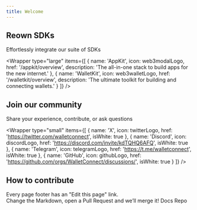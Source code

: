 ```yaml
---
title: Welcome
---
```



<Banner />

<div className="home__divider" />

## Reown SDKs

Effortlessly integrate our suite of SDKs

<Wrapper
  type="large"
  items={[
    {
      name: 'AppKit',
      icon: web3modalLogo,
      href: '/appkit/overview',
      description: 'The all-in-one stack to build apps for the new internet.'
    },
    {
      name: 'WalletKit',
      icon: web3walletLogo,
      href: '/walletkit/overview',
      description: 'The ultimate toolkit for building and connecting wallets.'
    }
  ]}
/>

<div className="home__divider" />

## Join our community

Share your experience, contribute, or ask questions

<Wrapper
  type="small"
  items={[
    {
      name: 'X',
      icon: twitterLogo,
      href: 'https://twitter.com/walletconnect',
      isWhite: true
    },
    {
      name: 'Discord',
      icon: discordLogo,
      href: 'https://discord.com/invite/kdTQHQ6AFQ',
      isWhite: true
    },
    {
      name: 'Telegram',
      icon: telegramLogo,
      href: 'https://t.me/walletconnect',
      isWhite: true
    },
    {
      name: 'GitHub',
      icon: githubLogo,
      href: 'https://github.com/orgs/WalletConnect/discussions/',
      isWhite: true
    }
  ]}
/>

<div className="home__divider" />

## How to contribute

<div className="cloud__wrapper" style={{ padding: '1.67rem' }}>
  Every page footer has an "Edit this page" link.
  <br /> Change the Markdown, open a Pull Request and we’ll merge it!
  <Link to="https://github.com/WalletConnect/walletconnect-docs/" target="_blank">
    Docs Repo
  </Link>
</div>
